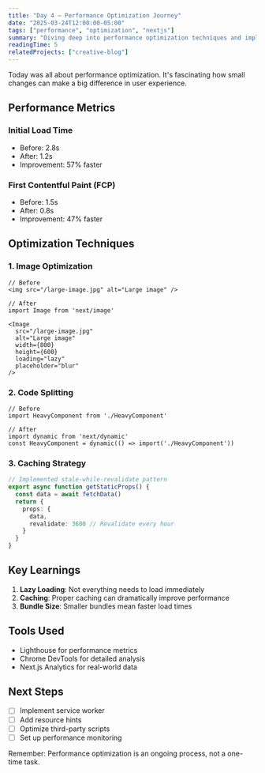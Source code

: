```yaml
---
title: "Day 4 — Performance Optimization Journey"
date: "2025-03-24T12:00:00-05:00"
tags: ["performance", "optimization", "nextjs"]
summary: "Diving deep into performance optimization techniques and implementing them in our Next.js application."
readingTime: 5
relatedProjects: ["creative-blog"]
---
```


Today was all about performance optimization. It's fascinating how small changes can make a big difference in user experience.

## Performance Metrics

### Initial Load Time
- Before: 2.8s
- After: 1.2s
- Improvement: 57% faster

### First Contentful Paint (FCP)
- Before: 1.5s
- After: 0.8s
- Improvement: 47% faster

## Optimization Techniques

### 1. Image Optimization

```tsx
// Before
<img src="/large-image.jpg" alt="Large image" />

// After
import Image from 'next/image'

<Image
  src="/large-image.jpg"
  alt="Large image"
  width={800}
  height={600}
  loading="lazy"
  placeholder="blur"
/>
```

### 2. Code Splitting

```tsx
// Before
import HeavyComponent from './HeavyComponent'

// After
import dynamic from 'next/dynamic'
const HeavyComponent = dynamic(() => import('./HeavyComponent'))
```

### 3. Caching Strategy

```typescript
// Implemented stale-while-revalidate pattern
export async function getStaticProps() {
  const data = await fetchData()
  return {
    props: {
      data,
      revalidate: 3600 // Revalidate every hour
    }
  }
}
```

## Key Learnings

1. **Lazy Loading**: Not everything needs to load immediately
2. **Caching**: Proper caching can dramatically improve performance
3. **Bundle Size**: Smaller bundles mean faster load times

## Tools Used

- Lighthouse for performance metrics
- Chrome DevTools for detailed analysis
- Next.js Analytics for real-world data

## Next Steps

- [ ] Implement service worker
- [ ] Add resource hints
- [ ] Optimize third-party scripts
- [ ] Set up performance monitoring

Remember: Performance optimization is an ongoing process, not a one-time task. 